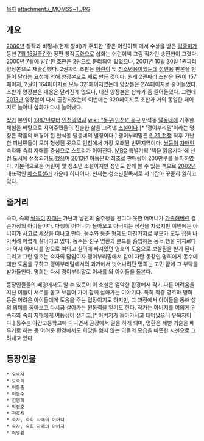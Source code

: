 [[목차]]
attachment:/_MOMSS~1.JPG
== 개요 ==
[[2000년]] 창작과 비평사(현재 창비)가 주최한 '좋은 어린이책'에서 수상을 받은 [[김중미]]가 동년 [[7월 15일]]출간한 장편 창작[[동화]]으로 삽화는 어린이책 그림 작가인 송진헌이 그렸다. 2000년 7월에 발간한 초판은 2권으로 분리되어 있었으나, [[2001년]] [[10월 30일]] 1권짜리 양장본으로 재출간했다. 2권짜리 초판은 [[어린이]] 및 [[청소년]]용이었는데 [[성인]]용 판본을 만들어 달라는 요청에 의해 양장본으로 새로 만든 것이다. 원래 2권짜리 초판은 1권이 157페이지, 2권이 164페이지로 모두 321페이지였는데 양장본은 274페이지로 줄어들었다. 초판과 양장본은 내용은 달라진게 없으나, 대신 양장본은 삽화가 좀 줄어들었다. 그런데 [[2013년]] 양장본이 다시 출간되었는데 이번에는 320페이지로 초판과 거의 동일한 페이지로 늘어나 삽화가 다시 늘어났다. 

[[작가]] 본인이 [[1987년]]부터 [[인천광역시]] [[wiki: "동구(인천)" 동구]] 만석동 [[달동네]]에 거주한 체험을 바탕으로 지역주민들의 진솔한 삶을 그려낸 [[소설]]이다.[* '괭이부리말'이라는 명칭은 작품의 배경이 된 만석동 달동네의 별칭이다.] 괭이부리말은 [[6.25 전쟁]] 직후 가난한 피난민들이 모여 형성된 곳으로 인천에서 가장 오래된 빈민지역이다. [[쌍둥이]] [[자매]]인 숙자와 숙희 자매를 중심으로 스토리가 이어진다. [[MBC]] 특별기획 '책을 읽읍시다'에 선정 도서에 선정되기도 했으며 [[2013년]] 아동문학 최초로 판매량이 200만부를 돌파하였다. 기본적으로는 어린이 및 청소년 소설이지만 성인도 함께 볼 수 있는 책으로 [[2002년]] 대표적인 [[베스트셀러]] 가운데 하나이다. 현재는 청소년필독서로 자리잡아 꾸준히 읽히고 있다.

== 줄거리 ==
숙자, 숙희 [[쌍둥이]] [[자매]]는 가난과 남편의 술주정을 견디다 못한 어머니가 [[가출]]해버린 결손가정의 아이들이다. 다행히 어머니가 돌아오고 아버지는 정신을 차렸지만 이번에는 아버지가 사고로 세상을 떠나고 만다. 동수와 동준 형제도 마찬가지로 부모가 모두 집을 나가버려 어렵게 살아가고 있다. 동수는 친구 명환과 본드를 흡입하는 등 비행을 저지르다가 역시 어머니를 암으로 여의고 실의에 빠져있던 영호의 도움으로 보살핌을 받게 된다. 그리고 그런 영호는 숙자의 담임이자 괭이부리말에서 같이 자란 동창인 명희에게 동수에 대한 도움을 구하고 괭이부리말에서의 과거에서 벗어나려던 명희는 고민 끝에 그 부탁을 받아들인다. 명희는 다시 괭이부리말로 이사를 와 아이들을 돌본다.

등장인물들의 배경에서도 알 수 있듯이 이 소설은 열악한 환경에서 각기 다른 어려움을 지닌 이들이 서로를 돕고 보듬어 가며 함께 살아가는 이야기다. 특히 작중 영호와 명희 등은 어려운 아이들에게 도움을 주는 입장이기도 하지만, 그 과정에서 아이들을 통해 삶의 의미를 돌아보고 다시금 살아가는 원동력을 얻기도 한다. 작가는 아버지를 여의게 된 숙자와 숙희 자매에게 여동생이 생기고,[* 아버지가 돌아가시고 태어났으니 유복자이다.] 동수는 야간고등학교에 다니면서 공장에서 일을 하게 되며, 명환은 제빵 기술을 배우기로 하는 등 어려운 환경에서도 희망을 잃지 않는 이들의 모습을 따뜻한 시선으로 그려내고 있다.

== 등장인물 ==
 * 오숙자 
 * 오숙희 
 * 이동준 
 * 이동수 
 * 김명희 
 * 박영호 
 * 천호용
 * 숙자, 숙희 자매의 어머니
 * 숙자, 숙희 자매의 아버지
 * 허명환 
